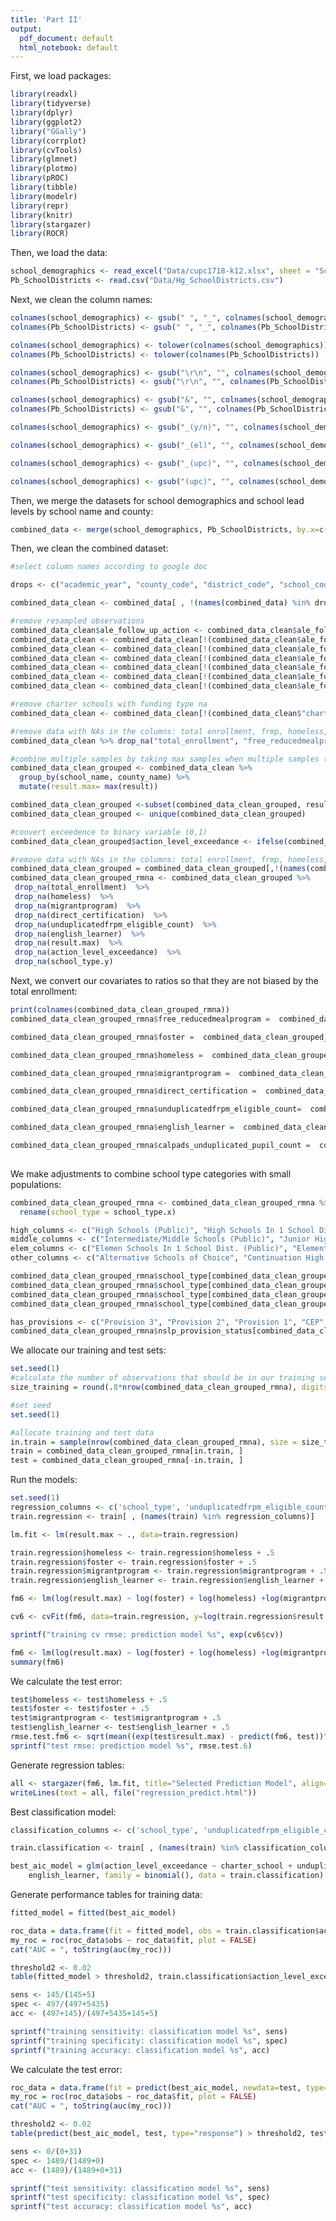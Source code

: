 ```yaml
---
title: 'Part II'
output:
  pdf_document: default
  html_notebook: default
---
```


First, we load packages:
```r
library(readxl)
library(tidyverse)
library(dplyr)
library(ggplot2)
library("GGally")
library(corrplot)
library(cvTools)
library(glmnet)
library(plotmo)
library(pROC)
library(tibble)
library(modelr)
library(repr)
library(knitr)
library(stargazer)
library(ROCR)
```

Then, we load the data:
```r
school_demographics <- read_excel("Data/cupc1718-k12.xlsx", sheet = "School-Level CALPADS UPC Data", skip = 1)
Pb_SchoolDistricts <- read.csv("Data/Hg_SchoolDistricts.csv")

```

Next, we clean the column names:
```r
colnames(school_demographics) <- gsub(" ", "_", colnames(school_demographics))
colnames(Pb_SchoolDistricts) <- gsub(" ", "_", colnames(Pb_SchoolDistricts))

colnames(school_demographics) <- tolower(colnames(school_demographics))
colnames(Pb_SchoolDistricts) <- tolower(colnames(Pb_SchoolDistricts))

colnames(school_demographics) <- gsub("\r\n", "", colnames(school_demographics))
colnames(Pb_SchoolDistricts) <- gsub("\r\n", "", colnames(Pb_SchoolDistricts))

colnames(school_demographics) <- gsub("&", "", colnames(school_demographics))
colnames(Pb_SchoolDistricts) <- gsub("&", "", colnames(Pb_SchoolDistricts))

colnames(school_demographics) <- gsub("_(y/n)", "", colnames(school_demographics), fixed=TRUE)

colnames(school_demographics) <- gsub("_(el)", "", colnames(school_demographics), fixed=TRUE)

colnames(school_demographics) <- gsub("_(upc)", "", colnames(school_demographics), fixed=TRUE)

colnames(school_demographics) <- gsub("(upc)", "", colnames(school_demographics), fixed=TRUE)

```


Then, we merge the datasets for school demographics and school lead levels by school name and county:
```r
combined_data <- merge(school_demographics, Pb_SchoolDistricts, by.x=c("school_name", "county_name"), by.y = c("school_name", "school_county")) 

```

Then, we clean the combined dataset:
```r
#select column names according to google doc

drops <- c("academic_year", "county_code", "district_code", "school_code", "charter_number", "irc", "low_grade", "high_grade", "unduplicated", "calpads_fall_1", "pscode", "district", "school_address", "school_site_name", "xmod", "rpt_unit", "water_system_county", "samp_date", "sample_loaddate", "samp_loaded", "samp_time", "pws_id")

combined_data_clean <- combined_data[ , !(names(combined_data) %in% drops)]

#remove resampled observations
combined_data_clean$ale_follow_up_action <- combined_data_clean$ale_follow_up_action %>% replace_na('NA')
combined_data_clean <- combined_data_clean[!(combined_data_clean$ale_follow_up_action == "Resampled"),]
combined_data_clean <- combined_data_clean[!(combined_data_clean$ale_follow_up_action == "Resampled (Incorrect initial sampling method)"),]
combined_data_clean <- combined_data_clean[!(combined_data_clean$ale_follow_up_action == "Initial Sample Incorrectly Sampled"),]
combined_data_clean <- combined_data_clean[!(combined_data_clean$ale_follow_up_action == "Incorrect initial sample, not drinking water location"),]
combined_data_clean <- combined_data_clean[!(combined_data_clean$ale_follow_up_action == "Resamped"),]
combined_data_clean <- combined_data_clean[!(combined_data_clean$ale_follow_up_action == "Resampled, Incorrect Initial Sampling"),]

#remove charter schools with funding type na
combined_data_clean <- combined_data_clean[!(combined_data_clean$"charter_school" == "Yes" & combined_data_clean$charter_funding_type == "N/A"),]

#remove data with NAs in the columns: total enrollment, frmp, homeless, migrant, direct certification, undup, el, results, action level exceedence, school_type
combined_data_clean %>% drop_na("total_enrollment", "free_reducedmealprogram", "homeless", "migrantprogram", "direct_certification", "unduplicatedfrpm_eligible_count", "english_learner" , "result", "action_level_exceedance", "school_type.y")

#combine multiple samples by taking max samples when multiple samples taken at a school
combined_data_clean_grouped <- combined_data_clean %>% 
  group_by(school_name, county_name) %>% 
  mutate(result.max= max(result))

combined_data_clean_grouped <-subset(combined_data_clean_grouped, result==result.max)
combined_data_clean_grouped <- unique(combined_data_clean_grouped)

#convert exceedence to binary variable (0,1)
combined_data_clean_grouped$action_level_exceedance <- ifelse(combined_data_clean_grouped$action_level_exceedance=="Yes",1,0)

#remove data with NAs in the columns: total enrollment, frmp, homeless, migrant, direct certification, undup, el, results, action level exceedence, school_type
combined_data_clean_grouped = combined_data_clean_grouped[,!(names(combined_data_clean_grouped) =='result')]
combined_data_clean_grouped_rmna <- combined_data_clean_grouped %>% 
 drop_na(total_enrollment)  %>%
 drop_na(homeless)  %>%
 drop_na(migrantprogram)  %>%
 drop_na(direct_certification)  %>%
 drop_na(unduplicatedfrpm_eligible_count)  %>%
 drop_na(english_learner)  %>%
 drop_na(result.max)  %>%
 drop_na(action_level_exceedance)  %>%
 drop_na(school_type.y)

```


Next, we convert our covariates to ratios so that they are not biased by the total enrollment:
```r
print(colnames(combined_data_clean_grouped_rmna))
combined_data_clean_grouped_rmna$free_reducedmealprogram =  combined_data_clean_grouped_rmna$free_reducedmealprogram/combined_data_clean_grouped_rmna$total_enrollment

combined_data_clean_grouped_rmna$foster =  combined_data_clean_grouped_rmna$foster/combined_data_clean_grouped_rmna$total_enrollment

combined_data_clean_grouped_rmna$homeless =  combined_data_clean_grouped_rmna$homeless/combined_data_clean_grouped_rmna$total_enrollment

combined_data_clean_grouped_rmna$migrantprogram =  combined_data_clean_grouped_rmna$migrantprogram/combined_data_clean_grouped_rmna$total_enrollment

combined_data_clean_grouped_rmna$direct_certification =  combined_data_clean_grouped_rmna$direct_certification/combined_data_clean_grouped_rmna$total_enrollment

combined_data_clean_grouped_rmna$unduplicatedfrpm_eligible_count=  combined_data_clean_grouped_rmna$unduplicatedfrpm_eligible_count/combined_data_clean_grouped_rmna$total_enrollment

combined_data_clean_grouped_rmna$english_learner =  combined_data_clean_grouped_rmna$english_learner /combined_data_clean_grouped_rmna$total_enrollment

combined_data_clean_grouped_rmna$calpads_unduplicated_pupil_count =  combined_data_clean_grouped_rmna$calpads_unduplicated_pupil_count /combined_data_clean_grouped_rmna$total_enrollment
  
```

We make adjustments to combine school type categories with small populations:
```r
combined_data_clean_grouped_rmna <- combined_data_clean_grouped_rmna %>%
  rename(school_type = school_type.x)

high_columns <- c("High Schools (Public)", "High Schools In 1 School Dist. (Public)")
middle_columns <- c("Intermediate/Middle Schools (Public)", "Junior High Schools (Public)")
elem_columns <- c("Elemen Schools In 1 School Dist. (Public)", "Elementary Schools (Public)")
other_columns <- c("Alternative Schools of Choice", "Continuation High Schools", "District Community Day Schools", "K-12 Schools (Public)", "Opportunity Schools", "Preschool", "County Community", "Special Education Schools (Public)", "Juvenile Court Schools")

combined_data_clean_grouped_rmna$school_type[combined_data_clean_grouped_rmna$school_type %in% high_columns] <- "High"
combined_data_clean_grouped_rmna$school_type[combined_data_clean_grouped_rmna$school_type %in% middle_columns] <- "Middle"
combined_data_clean_grouped_rmna$school_type[combined_data_clean_grouped_rmna$school_type %in% elem_columns] <- "Elem"
combined_data_clean_grouped_rmna$school_type[combined_data_clean_grouped_rmna$school_type %in% other_columns] <- "Other"

has_provisions <- c("Provision 3", "Provision 2", "Provision 1", "CEP", "Breakfast Provision 2", "Lunch Provision 2")
combined_data_clean_grouped_rmna$nslp_provision_status[combined_data_clean_grouped_rmna$nslp_provision_status %in% has_provisions] <- "Provisions"
```


We allocate our training and test sets:
```r
set.seed(1)
#calculate the number of observations that should be in our training set
size_training = round(.8*nrow(combined_data_clean_grouped_rmna), digits = 0)

#set seed
set.seed(1)

#allocate training and test data
in.train = sample(nrow(combined_data_clean_grouped_rmna), size = size_training)
train = combined_data_clean_grouped_rmna[in.train, ]
test = combined_data_clean_grouped_rmna[-in.train, ]

```


Run the models:
```r
set.seed(1)
regression_columns <- c('school_type', 'unduplicatedfrpm_eligible_count', 'foster', 'homeless', 'migrantprogram', 'english_learner', 'charter_school', 'nslp_provision_status', 'result.max')
train.regression <- train[ , (names(train) %in% regression_columns)]

lm.fit <- lm(result.max ~ ., data=train.regression)

train.regression$homeless <- train.regression$homeless + .5
train.regression$foster <- train.regression$foster + .5
train.regression$migrantprogram <- train.regression$migrantprogram + .5
train.regression$english_learner <- train.regression$english_learner + .5

fm6 <- lm(log(result.max) ~ log(foster) + log(homeless) +log(migrantprogram) + log(english_learner), data=train.regression)

cv6 <- cvFit(fm6, data=train.regression, y=log(train.regression$result.max), K = 10, seed=1)

sprintf("training cv rmse: prediction model %s", exp(cv6$cv))


```

```r
fm6 <- lm(log(result.max) ~ log(foster) + log(homeless) +log(migrantprogram) + log(english_learner), data=test)
summary(fm6)
```


We calculate the test error:

```r
test$homeless <- test$homeless + .5
test$foster <- test$foster + .5
test$migrantprogram <- test$migrantprogram + .5
test$english_learner <- test$english_learner + .5
rmse.test.fm6 <- sqrt(mean((exp(test$result.max) - predict(fm6, test))^2))
sprintf("test rmse: prediction model %s", rmse.test.6)
```


Generate regression tables:
```r
all <- stargazer(fm6, lm.fit, title="Selected Prediction Model", align=TRUE, dep.var.labels=c("Maximum Lead (ug/L)", "Maximum Lead (ug/L)"), no.space=TRUE, type = "html")
writeLines(text = all, file("regression_predict.html"))
```


Best classification model:
```r

classification_columns <- c('school_type', 'unduplicatedfrpm_eligible_count', 'foster', 'homeless', 'migrantprogram', 'english_learner', 'charter_school', 'nslp_provision_status', 'action_level_exceedance')

train.classification <- train[ , (names(train) %in% classification_columns)]

best_aic_model = glm(action_level_exceedance ~ charter_school + unduplicatedfrpm_eligible_count + 
    english_learner, family = binomial(), data = train.classification)
```

Generate performance tables for training data:
```r
fitted_model = fitted(best_aic_model)

roc_data = data.frame(fit = fitted_model, obs = train.classification$action_level_exceedance)
my_roc = roc(roc_data$obs ~ roc_data$fit, plot = FALSE)
cat("AUC = ", toString(auc(my_roc)))

threshold2 <- 0.02
table(fitted_model > threshold2, train.classification$action_level_exceedance)

sens <- 145/(145+5)
spec <- 497/(497+5435)
acc <- (497+145)/(497+5435+145+5)

sprintf("training sensitivity: classification model %s", sens)
sprintf("training specificity: classification model %s", spec)
sprintf("training accuracy: classification model %s", acc)


```

We calculate the test error:
```r
roc_data = data.frame(fit = predict(best_aic_model, newdata=test, type="response"), obs = test$action_level_exceedance)
my_roc = roc(roc_data$obs ~ roc_data$fit, plot = FALSE)
cat("AUC = ", toString(auc(my_roc)))

threshold2 <- 0.02
table(predict(best_aic_model, test, type="response") > threshold2, test$action_level_exceedance)

sens <- 0/(0+31)
spec <- 1489/(1489+0)
acc <- (1489)/(1489+0+31)

sprintf("test sensitivity: classification model %s", sens)
sprintf("test specificity: classification model %s", spec)
sprintf("test accuracy: classification model %s", acc)
```